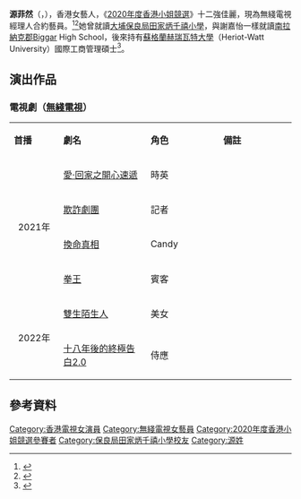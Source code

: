 {{藝人
| 類型 = 女藝人
| 名字 = 源菲然
| 綽號 = 
| 羅馬拼音 = Yuen Faye Yin
| 英文名 = Casa Yuen
| 民族 = 
| 出生日期 = {{birth date and age|1999|5|13}}
| 出生地點 = {{南非}}
| 職業 = [[藝人|藝人]]
| 國籍 = {{CNHK}}
| 籍貫 = 
| 語言 = [[國語|國語]]、[[英語|英語]]、[[粵語|粵語]]
| 教育程度 = {{UK}}[[赫瑞瓦特大學|赫瑞瓦特大學]]國際工商管理碩士
| 母校 = {{HK}}[[保良局田家炳千禧小學|保良局田家炳千禧小學]]<br>{{UK}}Biggar High School
| 親屬 = 表姐：[[謝嘉怡|謝嘉怡]]
| 出道地點 = {{HK}}
| 經紀公司 = 無綫電視（2020年至今）
}}

'''源菲然'''（{{lang-en|Casa Yuen Faye Yin}}，{{bd|1999年|5月13日}}），香港女藝人，《[[2020年度香港小姐競選|2020年度香港小姐競選]]》十二強佳麗，現為無綫電視經理人合約藝員。<ref>{{cite news|url=https://skypost.ulifestyle.com.hk/article/2785774/|title=【謝嘉怡表妹】落選港姐源菲然IG爆爸爸上電視 意外揭露原來係源吉林家族後人|newspaper=晴報|date=2020-10-25|accessdate=2021-05-11|archive-date=2021-05-12|archive-url=https://web.archive.org/web/20210512211932/https://skypost.ulifestyle.com.hk/article/2785774/|dead-url=no}}</ref><ref>{{cite news|url=https://hk.on.cc/hk/bkn/cnt/entertainment/20201029/bkn-20201029113750902-1029_00862_001.html|title=家族繼承百年涼茶品牌！謝嘉怡表妹源菲然自揭後台勁|newspaper=東網|date=2020-10-29|accessdate=2021-05-11|archive-date=2021-02-24|archive-url=https://web.archive.org/web/20210224170230/https://hk.on.cc/hk/bkn/cnt/entertainment/20201029/bkn-20201029113750902-1029_00862_001.html|dead-url=no}}</ref>她曾就讀[[大埔|大埔]][[保良局田家炳千禧小學|保良局田家炳千禧小學]]，與謝嘉怡一樣就讀[[南拉納克郡|南拉納克郡]]Biggar High School，後來持有[[蘇格蘭|蘇格蘭]][[赫瑞瓦特大學|赫瑞瓦特大學]]（Heriot-Watt University）國際工商管理碩士<ref>{{cite web |url=https://drive.google.com/file/d/1_VvloB9X2HyU0SWFcaPGDC1M2RUuQavT/view |title=大學學歷介紹 |date=2021 |website= |publisher=領英 |access-date=2021-12-14 |quote= |archive-date=2021-12-14 |archive-url=https://web.archive.org/web/20211214021812/https://drive.google.com/file/d/1_VvloB9X2HyU0SWFcaPGDC1M2RUuQavT/view |dead-url=no }}</ref>。

==演出作品==
=== 電視劇（[[無綫電視|無綫電視]]） ===
{|class="wikitable" width="70%"
|- style="background:#FDFCF5; color:#D0576B" align="center"
|style="width:17%"|'''首播'''||style="width:30%"|'''劇名'''||style="width:25%"|'''角色'''||style="width:25%"|'''備註'''
|-
|rowspan="4"|<center>2021年<center>||rowspan="1"|[[愛·回家之開心速遞|愛·回家之開心速遞]]||時英||
|-
|[[欺詐劇團|欺詐劇團]]||記者||
|-
|[[換命真相|換命真相]]||Candy||
|-
|[[拳王_(2021年電視劇)|拳王]]||賓客||
|-
|rowspan="2"|<center>2022年<center>||[[雙生陌生人|雙生陌生人]]||美女||
|-
|[[十八年後的終極告白2.0|十八年後的終極告白2.0]]||侍應||
|}

==參考資料==

{{reflist}}

[[Category:香港電視女演員|Category:香港電視女演員]]
[[Category:無綫電視女藝員|Category:無綫電視女藝員]]
[[Category:2020年度香港小姐競選參賽者|Category:2020年度香港小姐競選參賽者]]
[[Category:保良局田家炳千禧小學校友|Category:保良局田家炳千禧小學校友]]
[[Category:源姓|Category:源姓]]